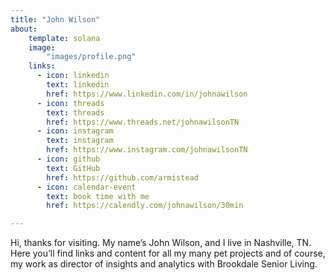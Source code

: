 ```yaml
---
title: "John Wilson"
about:
    template: solana
    image: 
        "images/profile.png"
    links:
      - icon: linkedin
        text: linkedin
        href: https://www.linkedin.com/in/johnawilson
      - icon: threads
        text: threads
        href: https://www.threads.net/johnawilsonTN
      - icon: instagram
        text: instagram
        href: https://www.instagram.com/johnawilsonTN
      - icon: github
        text: GitHub
        href: https://github.com/armistead
      - icon: calendar-event
        text: book time with me
        href: https://calendly.com/johnawilson/30min

---
```


Hi, thanks for visiting. My name's John Wilson, and I live in Nashville, TN. Here you'll find links and content for all my many pet projects and of course, my work as director of insights and analytics with Brookdale Senior Living.



